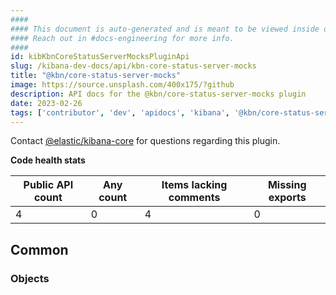 ```yaml
---
####
#### This document is auto-generated and is meant to be viewed inside our experimental, new docs system.
#### Reach out in #docs-engineering for more info.
####
id: kibKbnCoreStatusServerMocksPluginApi
slug: /kibana-dev-docs/api/kbn-core-status-server-mocks
title: "@kbn/core-status-server-mocks"
image: https://source.unsplash.com/400x175/?github
description: API docs for the @kbn/core-status-server-mocks plugin
date: 2023-02-26
tags: ['contributor', 'dev', 'apidocs', 'kibana', '@kbn/core-status-server-mocks']
---
```




Contact [@elastic/kibana-core](https://github.com/orgs/elastic/teams/kibana-core) for questions regarding this plugin.

**Code health stats**

| Public API count  | Any count | Items lacking comments | Missing exports |
|-------------------|-----------|------------------------|-----------------|
| 4 | 0 | 4 | 0 |

## Common

### Objects
<DocDefinitionList data={kbnCoreStatusServerMocksObj.common.objects}/>

